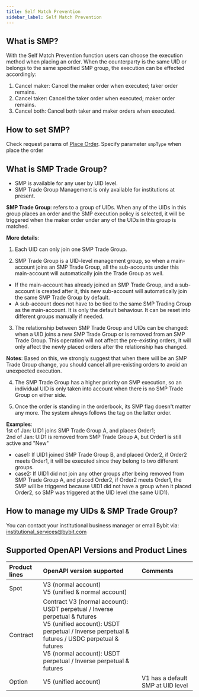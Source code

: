 ```yaml
---
title: Self Match Prevention
sidebar_label: Self Match Prevention
---
```


## What is SMP?
With the Self Match Prevention function users can choose the execution method when placing an order. When the counterparty
is the same UID or belongs to the same specified SMP group, the execution can be effected accordingly:
1. Cancel maker: Cancel the maker order when executed; taker order remains.
2. Cancel taker: Cancel the taker order when executed; maker order remains.
3. Cancel both: Cancel both taker and maker orders when executed.

## How to set SMP?
Check request params of [Place Order](/v5/order/create-order). Specify parameter `smpType` when place the order

## What is SMP Trade Group?
* SMP is available for any user by UID level.
* SMP Trade Group Management is only available for institutions at present.

**SMP Trade Group**: refers to a group of UIDs. When any of the UIDs in this group places an order and the SMP execution
policy is selected, it will be triggered when the maker order under any of the UIDs in this group is matched.

**More details**:
1. Each UID can only join one SMP Trade Group.

2. SMP Trade Group is a UID-level management group, so when a main-account joins an SMP Trade Group, all the sub-accounts
under this main-account will automatically join the Trade Group as well.

<ul>
    <li>
        If the main-account has already joined an SMP Trade Group, and a sub-account is created after it, this new
    sub-account will automatically join the same SMP Trade Group by default.
    </li>
    <li>
        A sub-account does not have to be tied to the same SMP Trading Group as the main-account. It is only the default
    behaviour. It can be reset into different groups manually if needed.
    </li>
</ul>

3. The relationship between SMP Trade Group and UIDs can be changed: when a UID joins a new SMP Trade Group or is
removed from an SMP Trade Group. This operation will not affect the pre-existing orders, it will only affect the newly placed orders after
the relationship has changed.

**Notes**:
Based on this, we strongly suggest that when there will be an SMP Trade Group change, you should cancel all
pre-existing orders to avoid an unexpected execution.

4. The SMP Trade Group has a higher priority on SMP execution, so an individual UID is only taken into account when there is no SMP Trade Group on either side.

5. Once the order is standing in the orderbook, its SMP flag doesn't matter any more. The system always follows the tag on the latter order.

**Examples**:<br/>
1st of Jan: UID1 joins SMP Trade Group A, and places Order1;<br/>
2nd of Jan: UID1 is removed from SMP Trade Group A, but Order1 is still active and "New"
  - case1: If UID1 joined SMP Trade Group B, and placed Order2, if Order2 meets Order1, it will be executed since they belong to two different groups.
  - case2: If UID1 did not join any other groups after being removed from SMP Trade Group A, and placed Order2, if Order2 meets Order1, the SMP will be triggered because UID1 did not have a group when it placed Order2, so SMP was triggered at the UID level (the same UID1).

## How to manage my UIDs & SMP Trade Group?
You can contact your institutional business manager or email Bybit via: institutional_services@bybit.com

## Supported OpenAPI Versions and Product Lines
|Product lines |OpenAPI version supported |Comments|
|:----|:--------|:------|
|Spot|V3 (normal account)<br/>V5 (unified & normal account)| |
|Contract|Contract V3 (normal account): USDT perpetual / Inverse perpetual & futures<br/>V5 (unified account): USDT perpetual / Inverse perpetual & futures / USDC perpetual & futures<br/>V5 (normal account): USDT perpetual / Inverse perpetual & futures|  |
|Option|V5 (unified account)|V1 has a default SMP at UID level |
